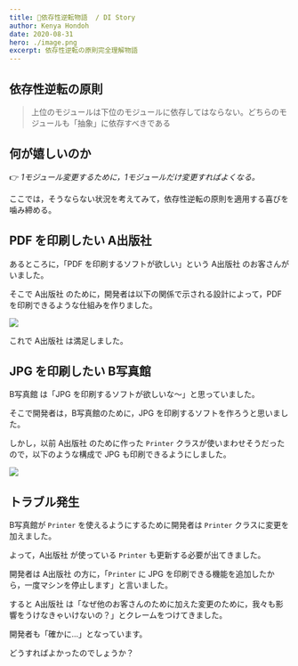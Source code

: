 ```yaml
---
title: 依存性逆転物語  / DI Story
author: Kenya Hondoh
date: 2020-08-31
hero: ./image.png
excerpt: 依存性逆転の原則完全理解物語
---
```


## 依存性逆転の原則

> 上位のモジュールは下位のモジュールに依存してはならない。どちらのモジュールも「抽象」に依存すべきである

## 何が嬉しいのか

👉 *1モジュール変更するために，1モジュールだけ変更すればよくなる。*

ここでは，そうならない状況を考えてみて，依存性逆転の原則を適用する喜びを噛み締める。

## PDF を印刷したい A出版社

あるところに，「PDF を印刷するソフトが欲しい」という A出版社 のお客さんがいました。

そこで A出版社 のために，開発者は以下の関係で示される設計によって，PDF を印刷できるような仕組みを作りました。

![](https://lh3.googleusercontent.com/_EP1Dj6OW-38qplq6vV6yB6ELSQ5TCPJdtrW2NJicr5bRvHDyyQJ5xwnXyajYRRhzEZlgaOJ6XU9SnvvM_KgEzAqtqb31Me7iC_ZCpGxOR1vq_MRD0Vs6Kf7hbpbyJPh5buWlrRJu-w)

これで A出版社 は満足しました。

## JPG を印刷したい B写真館

B写真館 は「JPG を印刷するソフトが欲しいな〜」と思っていました。

そこで開発者は，B写真館のために，JPG を印刷するソフトを作ろうと思いました。

しかし，以前 A出版社 のために作った `Printer` クラスが使いまわせそうだったので，以下のような構成で JPG も印刷できるようにしました。

![](https://lh3.googleusercontent.com/ZOKuNkUSTdneEYJDb0bpTCVPZSCl0Kec4CunhfPP3L3saZVlIBvN2I_fnliWnucEKWEKcPcP9fNkUseTj0kHBGOcfxrUDlWvi98PdLsx_UaLA48eOPGIGGNvVIp2lZaJGpx5lKofIkU)

## トラブル発生

B写真館が `Printer` を使えるようにするために開発者は `Printer` クラスに変更を加えました。

よって，A出版社 が使っている `Printer` も更新する必要が出てきました。

開発者は A出版社 の方に，「`Printer` に JPG を印刷できる機能を追加したから，一度マシンを停止します」と言いました。

すると A出版社 は「なぜ他のお客さんのために加えた変更のために，我々も影響をうけなきゃいけないの？」とクレームをつけてきました。

開発者も「確かに...」となっています。

どうすればよかったのでしょうか？
